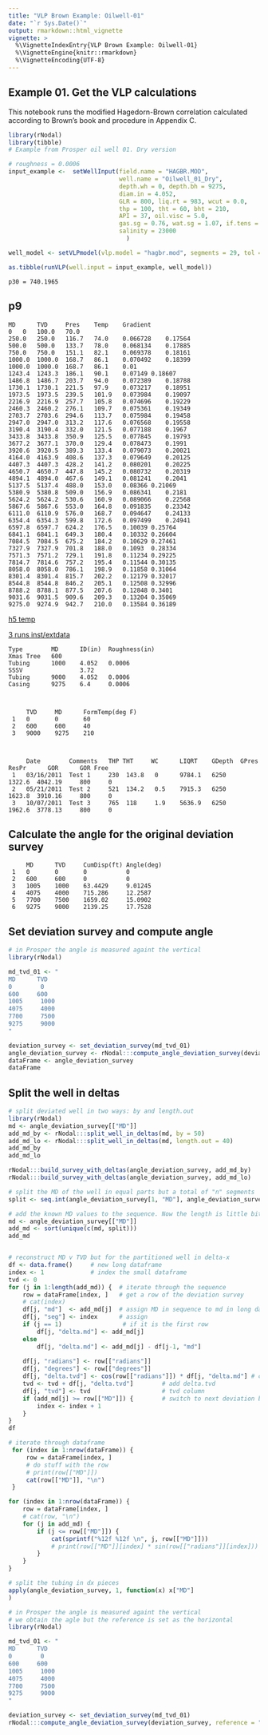 ```yaml
---
title: "VLP Brown Example: Oilwell-01"
date: "`r Sys.Date()`"
output: rmarkdown::html_vignette
vignette: >
  %\VignetteIndexEntry{VLP Brown Example: Oilwell-01}
  %\VignetteEngine{knitr::rmarkdown}
  %\VignetteEncoding{UTF-8}
---
```


## Example 01. Get the VLP calculations
This notebook runs the modified Hagedorn-Brown correlation calculated according
to Brown's book and procedure in Appendix C. 

```r
library(rNodal)
library(tibble)
# Example from Prosper oil well 01. Dry version

# roughness = 0.0006
input_example <-  setWellInput(field.name = "HAGBR.MOD", 
                               well.name = "Oilwell_01_Dry", 
                               depth.wh = 0, depth.bh = 9275, 
                               diam.in = 4.052, 
                               GLR = 800, liq.rt = 983, wcut = 0.0, 
                               thp = 100, tht = 60, bht = 210, 
                               API = 37, oil.visc = 5.0, 
                               gas.sg = 0.76, wat.sg = 1.07, if.tens = 30, 
                               salinity = 23000
                                 )

well_model <- setVLPmodel(vlp.model = "hagbr.mod", segments = 29, tol = 0.00001)

as.tibble(runVLP(well.input = input_example, well_model))
```

    p30 = 740.1965


## p9
    MD      TVD     Pres    Temp    Gradient
    0	0	100.0	70.0		
    250.0	250.0	116.7	74.0	0.066728	0.17564
    500.0	500.0	133.7	78.0	0.068134	0.17885
    750.0	750.0	151.1	82.1	0.069378	0.18161
    1000.0	1000.0	168.7	86.1	0.070492	0.18399
    1000.0	1000.0	168.7	86.1	0.01	
    1243.4	1243.3	186.1	90.1	0.07149	0.18607
    1486.8	1486.7	203.7	94.0	0.072389	0.18788
    1730.1	1730.1	221.5	97.9	0.073217	0.18951
    1973.5	1973.5	239.5	101.9	0.073984	0.19097
    2216.9	2216.9	257.7	105.8	0.074696	0.19229
    2460.3	2460.2	276.1	109.7	0.075361	0.19349
    2703.7	2703.6	294.6	113.7	0.075984	0.19458
    2947.0	2947.0	313.2	117.6	0.076568	0.19558
    3190.4	3190.4	332.0	121.5	0.077188	0.1967
    3433.8	3433.8	350.9	125.5	0.077845	0.19793
    3677.2	3677.1	370.0	129.4	0.078473	0.1991
    3920.6	3920.5	389.3	133.4	0.079073	0.20021
    4164.0	4163.9	408.6	137.3	0.079649	0.20125
    4407.3	4407.3	428.2	141.2	0.080201	0.20225
    4650.7	4650.7	447.8	145.2	0.080732	0.20319
    4894.1	4894.0	467.6	149.1	0.081241	0.2041
    5137.5	5137.4	488.0	153.0	0.08366	0.21069
    5380.9	5380.8	509.0	156.9	0.086341	0.2181
    5624.2	5624.2	530.6	160.9	0.089066	0.22568
    5867.6	5867.6	553.0	164.8	0.091835	0.23342
    6111.0	6110.9	576.0	168.7	0.094647	0.24133
    6354.4	6354.3	599.8	172.6	0.097499	0.24941
    6597.8	6597.7	624.2	176.5	0.10039	0.25764
    6841.1	6841.1	649.3	180.4	0.10332	0.26604
    7084.5	7084.5	675.2	184.2	0.10629	0.27461
    7327.9	7327.9	701.8	188.0	0.1093	0.28334
    7571.3	7571.2	729.1	191.8	0.11234	0.29225
    7814.7	7814.6	757.2	195.4	0.11544	0.30135
    8058.0	8058.0	786.1	198.9	0.11858	0.31064
    8301.4	8301.4	815.7	202.2	0.12179	0.32017
    8544.8	8544.8	846.2	205.1	0.12508	0.32996
    8788.2	8788.1	877.5	207.6	0.12848	0.3401
    9031.6	9031.5	909.6	209.3	0.13204	0.35069
    9275.0	9274.9	942.7	210.0	0.13584	0.36189


[h5 temp](C:\Users\msfz751\AppData\Local\Temp\RtmpEbxvPR\file40c0446c2f7.h5)

[3 runs inst/extdata](I:\src\rNodal\inst\extdata\brown_20170709.h5)

     

    Type        MD      ID(in)  Roughness(in) 
	Xmas Tree	600							
	Tubing	    1000	4.052	0.0006					    
	SSSV		        3.72						        
	Tubing	    9000	4.052	0.0006					    
	Casing	    9275	6.4	    0.0006
	

	
   	     TVD     MD      FormTemp(deg F)
     1	 0	     0	     60	
     2	 600	 600	 40	
     3	 9000	 9275	 210	
	
	
	
         Date        Comments   THP THT     WC      LIQRT    GDepth  GPres   ResPr      GOR	     GOR Free
     1	 03/16/2011	 Test 1	    230	 143.8	 0      9784.1	 6250	 1322.6	 4042.19	 800	 0	
     2	 05/21/2011	 Test 2	    521	 134.2	 0.5    7915.3	 6250	 1623.8	 3910.16	 800	 0	
     3	 10/07/2011	 Test 3	    765	 118	 1.9	5636.9	 6250	 1962.6	 3778.13	 800	 0	


## Calculate the angle for the original deviation survey

   	     MD      TVD     CumDisp(ft) Angle(deg)
     1	 0	     0	     0	         0	
     2	 600	 600	 0	         0	
     3	 1005	 1000	 63.4429	 9.01245	
     4	 4075	 4000	 715.286	 12.2587	
     5	 7700	 7500	 1659.02	 15.0902	
     6	 9275	 9000	 2139.25	 17.7528

## Set deviation survey and compute angle

```r
# in Prosper the angle is measured againt the vertical
library(rNodal)

md_tvd_01 <- "
MD      TVD 
0	     0	 
600	    600
1005	 1000
4075	 4000
7700	 7500
9275	 9000
"

deviation_survey <- set_deviation_survey(md_tvd_01)
angle_deviation_survey <- rNodal:::compute_angle_deviation_survey(deviation_survey)
dataFrame <- angle_deviation_survey
dataFrame
```

## Split the well in deltas

```r
# split deviated well in two ways: by and length.out
library(rNodal)
md <- angle_deviation_survey[["MD"]]
add_md_by <- rNodal:::split_well_in_deltas(md, by = 50)
add_md_lo <- rNodal:::split_well_in_deltas(md, length.out = 40)
add_md_by
add_md_lo

rNodal:::build_survey_with_deltas(angle_deviation_survey, add_md_by)
rNodal:::build_survey_with_deltas(angle_deviation_survey, add_md_lo)
```



```r
# split the MD of the well in equal parts but a total of "n" segments
split <- seq.int(angle_deviation_survey[1, "MD"], angle_deviation_survey[nrow(angle_deviation_survey), "MD"], length.out = 100)

# add the known MD values to the sequence. Now the length is little bit longer
md <- angle_deviation_survey[["MD"]]
add_md <- sort(unique(c(md, split)))
add_md


# reconstruct MD v TVD but for the partitioned well in delta-x
df <- data.frame()     # new long dataframe
index <- 1             # index the small dataframe
tvd <- 0 
for (j in 1:length(add_md)) {  # iterate through the sequence
    row = dataFrame[index, ]   # get a row of the deviation survey
    # cat(index)
    df[j, "md"]  <- add_md[j]  # assign MD in sequence to md in long dataframe
    df[j, "seg"] <- index      # assign 
    if (j == 1)                 # if it is the first row
        df[j, "delta.md"] <- add_md[j]
    else
        df[j, "delta.md"] <- add_md[j] - df[j-1, "md"]
    
    df[j, "radians"] <- row[["radians"]]
    df[j, "degrees"] <- row[["degrees"]]
    df[j, "delta.tvd"] <- cos(row[["radians"]]) * df[j, "delta.md"] # calculate delta TVD
    tvd <- tvd + df[j, "delta.tvd"]        # add delta.tvd
    df[j, "tvd"] <- tvd                    # tvd column
    if (add_md[j] >= row[["MD"]]) {        # switch to next deviation branch
        index <- index + 1
    }
}
df
```



```r
# iterate through dataframe
 for (index in 1:nrow(dataFrame)) { 
     row = dataFrame[index, ] 
     # do stuff with the row 
     # print(row[["MD"]])
     cat(row[["MD"]], "\n")
 } 
```

```r
for (index in 1:nrow(dataFrame)) { 
    row = dataFrame[index, ] 
    # cat(row, "\n")
    for (j in add_md) {
        if (j <= row[["MD"]]) {
            cat(sprintf("%12f %12f \n", j, row[["MD"]]))
            # print(row[["MD"]][index] * sin(row[["radians"]][index]))
        }
    }
}
```



```r
# split the tubing in dx pieces
apply(angle_deviation_survey, 1, function(x) x["MD"] 
)
```





```r
# in Prosper the angle is measured againt the vertical
# we obtain the agle but the reference is set as the horizontal
library(rNodal)

md_tvd_01 <- "
MD      TVD 
0	     0	 
600	    600
1005	 1000
4075	 4000
7700	 7500
9275	 9000
"

deviation_survey <- set_deviation_survey(md_tvd_01)
rNodal:::compute_angle_deviation_survey(deviation_survey, reference = "horizontal")
```
